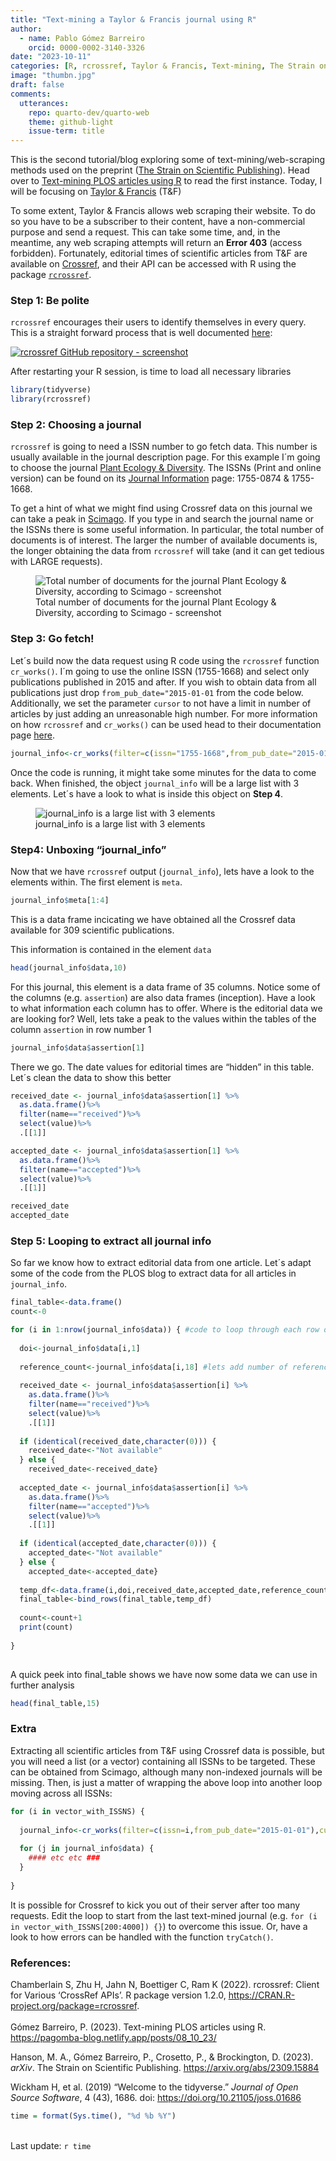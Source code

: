 ```yaml
---
title: "Text-mining a Taylor & Francis journal using R"
author:
  - name: Pablo Gómez Barreiro
    orcid: 0000-0002-3140-3326
date: "2023-10-11"
categories: [R, rcrossref, Taylor & Francis, Text-mining, The Strain on Scientific Publishing]
image: "thumbn.jpg"
draft: false
comments:
  utterances: 
    repo: quarto-dev/quarto-web
    theme: github-light
    issue-term: title
---
```


This is the second tutorial/blog exploring some of text-mining/web-scraping methods used on the preprint ([The Strain on Scientific Publishing](https://arxiv.org/abs/2309.15884)). Head over to [Text-mining PLOS articles using R](https://pagomba-blog.netlify.app/posts/08_10_23/) to read the first instance. Today, I will be focusing on [Taylor & Francis](https://taylorandfrancis.com/) (T&F)

To some extent, Taylor & Francis allows web scraping their website. To do so you have to be a subscriber to their content, have a non-commercial purpose and send a request. This can take some time, and, in the meantime, any web scraping attempts will return an **Error 403** (access forbidden). Fortunately, editorial times of scientific articles from T&F are available on [Crossref](https://www.crossref.org), and their API can be accessed with R using the package [`rcrossref`](https://CRAN.R-project.org/package=rcrossref).

### Step 1: Be polite

`rcrossref` encourages their users to identify themselves in every query. This is a straight forward process that is well documented [here](https://github.com/ropensci/rcrossref):

[![rcrossref GitHub repository - screenshot](polite.PNG)](https://github.com/ropensci/rcrossref)

After restarting your R session, is time to load all necessary libraries

```r
library(tidyverse)
library(rcrossref)
```

### Step 2: Choosing a journal

`rcrossref` is going to need a ISSN number to go fetch data. This number is usually available in the journal description page. For this example I´m going to choose the journal [Plant Ecology & Diversity](https://www.tandfonline.com/journals/tped20). The ISSNs (Print and online version) can be found on its [Journal Information](https://www.tandfonline.com/action/journalInformation?journalCode=tped20) page: 1755-0874 & 1755-1668.

To get a hint of what we might find using Crossref data on this journal we can take a peak in [Scimago](https://www.scimagojr.com/). If you type in and search the journal name or the ISSNs there is some useful information. In particular, the total number of documents is of interest. The larger the number of available documents is, the longer obtaining the data from `rcrossref` will take (and it can get tedious with LARGE requests).

![Total number of documents for the journal Plant Ecology & Diversity, according to Scimago - screenshot](scimago.PNG){fig-align="center"}

### Step 3: Go fetch!

Let´s build now the data request using R code using the `rcrossref` function `cr_works()`. I´m going to use the online ISSN (1755-1668) and select only publications published in 2015 and after. If you wish to obtain data from all publications just drop `from_pub_date="2015-01-01` from the code below. Additionally, we set the parameter `cursor` to not have a limit in number of articles by just adding an unreasonable high number. For more information on how `rcrossref` and `cr_works()` can be used head to their documentation page [here](https://docs.ropensci.org/rcrossref/index.html).

```r
journal_info<-cr_works(filter=c(issn="1755-1668",from_pub_date="2015-01-01"),cursor = "*",cursor_max = 500000)
```

Once the code is running, it might take some minutes for the data to come back. When finished, the object `journal_info` will be a large list with 3 elements. Let´s have a look to what is inside this object on **Step 4**.

![journal_info is a large list with 3 elements](journal_info.PNG){fig-align="center"}

### Step4: Unboxing "journal_info"

Now that we have `rcrossref` output (`journal_info`), lets have a look to the elements within. The first element is `meta`.

```r
journal_info$meta[1:4]
```

This is a data frame incicating we have obtained all the Crossref data available for 309 scientific publications.

This information is contained in the element `data`

```r

head(journal_info$data,10)
```

For this journal, this element is a data frame of 35 columns. Notice some of the columns (e.g. `assertion`) are also data frames (inception). Have a look to what information each column has to offer. Where is the editorial data we are looking for? Well, lets take a peak to the values within the tables of the column `assertion` in row number 1

```r

journal_info$data$assertion[1]
```

There we go. The date values for editorial times are "hidden" in this table. Let´s clean the data to show this better

```r

received_date <- journal_info$data$assertion[1] %>%
  as.data.frame()%>%
  filter(name=="received")%>%
  select(value)%>%
  .[[1]]

accepted_date <- journal_info$data$assertion[1] %>%
  as.data.frame()%>%
  filter(name=="accepted")%>%
  select(value)%>%
  .[[1]]

received_date
accepted_date
```

### Step 5: Looping to extract all journal info

So far we know how to extract editorial data from one article. Let´s adapt some of the code from the PLOS blog to extract data for all articles in `journal_info`.

```r
final_table<-data.frame()
count<-0

for (i in 1:nrow(journal_info$data)) { #code to loop through each row of the data frame
  
  doi<-journal_info$data[i,1]
  
  reference_count<-journal_info$data[i,18] #lets add number of references too
  
  received_date <- journal_info$data$assertion[i] %>%
    as.data.frame()%>%
    filter(name=="received")%>%
    select(value)%>%
    .[[1]]
  
  if (identical(received_date,character(0))) {
    received_date<-"Not available"
  } else {
    received_date<-received_date}
  
  accepted_date <- journal_info$data$assertion[i] %>%
    as.data.frame()%>%
    filter(name=="accepted")%>%
    select(value)%>%
    .[[1]]
  
  if (identical(accepted_date,character(0))) {
    accepted_date<-"Not available"
  } else {
    accepted_date<-accepted_date}
  
  temp_df<-data.frame(i,doi,received_date,accepted_date,reference_count)
  final_table<-bind_rows(final_table,temp_df)
  
  count<-count+1
  print(count)
  
}
  
```

A quick peek into final_table shows we have now some data we can use in further analysis

```r
head(final_table,15)
```

### Extra

Extracting all scientific articles from T&F using Crossref data is possible, but you will need a list (or a vector) containing all ISSNs to be targeted. These can be obtained from Scimago, although many non-indexed journals will be missing. Then, is just a matter of wrapping the above loop into another loop moving across all ISSNs:

```r
for (i in vector_with_ISSNS) {
  
  journal_info<-cr_works(filter=c(issn=i,from_pub_date="2015-01-01"),cursor = "*",cursor_max = 500000)
  
  for (j in journal_info$data) {
    #### etc etc ###
  }
    
}
```

::: {.callout-tip title="Tip"}
It is possible for Crossref to kick you out of their server after too many requests. Edit the loop to start from the last text-mined journal (e.g. `for (i in vector_with_ISSNS[200:4000]) {}`) to overcome this issue. Or, have a look to how errors can be handled with the function `tryCatch()`.
:::

### References:

Chamberlain S, Zhu H, Jahn N, Boettiger C, Ram K (2022). rcrossref: Client for Various 'CrossRef APIs'. R package version 1.2.0, <https://CRAN.R-project.org/package=rcrossref>.\
\
Gómez Barreiro, P. (2023). Text-mining PLOS articles using R. <https://pagomba-blog.netlify.app/posts/08_10_23/>

Hanson, M. A., Gómez Barreiro, P., Crosetto, P., & Brockington, D. (2023). *arXiv*. The Strain on Scientific Publishing. <https://arxiv.org/abs/2309.15884>

Wickham H, et al. (2019) "Welcome to the tidyverse." *Journal of Open Source Software*, 4 (43), 1686. doi: <https://doi.org/10.21105/joss.01686>

```r
time = format(Sys.time(), "%d %b %Y")
```

<br> Last update: `r time`
